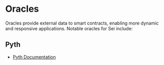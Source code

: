 # Oracles

Oracles provide external data to smart contracts, enabling more dynamic and responsive applications. Notable oracles for Sei include:

## Pyth

- [Pyth Documentation](https://docs.pyth.network/home)
